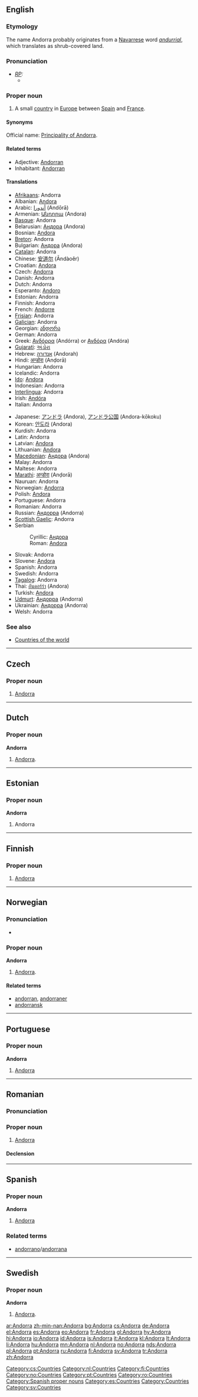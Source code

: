 {{see|andorra}}
==English==
{{wikipedia}}

===Etymology===
The name Andorra probably originates from a [[Navarrese]] word ''[[andurrial]]'', which translates as shrub-covered land.

===Pronunciation===
* ''[[RP]]:''
** {{IPA|/ænˈdɔːrə/}}

===Proper noun===
{{en-proper noun}}

# A small [[country]] in [[Europe]] between [[Spain]] and [[France]].

====Synonyms====
Official name: [[Principality of Andorra]].

====Related terms====
* Adjective: [[Andorran]]
* Inhabitant: [[Andorran]]

====Translations====
{{trans-top|country}}
* [[Afrikaans]]: Andorra
* Albanian: [[Andora]]
* Arabic: [[أندورا]] (Andōrā)
* Armenian: [[Անդորա]] (Andora)
* [[Basque]]: Andorra
* Belarusian: [[Андора]] (Andora)
* Bosnian: [[Andora]] {{f}}
* [[Breton]]: Andorra
* Bulgarian: [[Андора]] (Andora)
* [[Catalan]]: Andorra
* Chinese: [[安道尔]] (Āndàoěr)
* Croatian: [[Andora]]
* Czech: [[#Czech|Andorra]] {{f}}
* Danish: Andorra
* Dutch: Andorra {{n}}
* Esperanto: [[Andoro]]
* Estonian: Andorra
* Finnish: Andorra
* French: [[Andorre]] {{f}}
* [[Frisian]]: Andorra
* [[Galician]]: Andorra
* Georgian: [[ანდორა]]
* German: Andorra
* Greek: [[Ανδόρρα]] (Andórra) {{f}} or [[Ανδόρα]] (Andóra) {{f}}
* [[Gujarati]]: [[અંડોરા]]
* Hebrew: [[אנדורה]] (Andorah)
* Hindi: [[अन्डोरा]] (Anḍorā)
* Hungarian: Andorra
* Icelandic: Andorra
* [[Ido]]: [[Andora]]
* Indonesian: Andorra <!-- Maybe it should be Andora, but id.wikipedia has this spelling-->
* [[Interlingua]]: Andorra
* Irish: [[Andóra]]
* Italian: Andorra
{{trans-mid}}
* Japanese: [[アンドラ]] (Andora), [[アンドラ公国]] (Andora-kōkoku)
* Korean: [[안도라]] (Andora)
* Kurdish: Andorra
* Latin: Andorra
* Latvian: [[Andora]]
* Lithuanian: [[Andora]] {{f}}
* [[Macedonian]]: [[Андора]] (Andora)
* Malay: Andorra
* Maltese: Andorra
* [[Marathi]]: [[अन्डोरा]] (Anḍorā)
* Nauruan: Andorra
* Norwegian: [[#Norwegian|Andorra]]
* Polish: [[Andora]]
* Portuguese: Andorra
* Romanian: Andorra {{f}}
* Russian: [[Андорра]] {{f}} (Andorra)
* [[Scottish Gaelic]]: Andorra
* Serbian
*: Cyrillic: [[Андора]] {{f}}
*: Roman: [[Andora]] {{f}}
* Slovak: Andorra
* Slovene: [[Andora]]
* Spanish: Andorra {{f}}
* Swedish: Andorra
* [[Tagalog]]: Andorra
* Thai: [[อันดอร์ร่า]] (Andora)
* Turkish: [[Andora]]
* [[Udmurt]]: [[Андорра]] (Andorra)
* Ukrainian: [[Андорра]] (Andorra)
* Welsh: Andorra
{{trans-bottom}}

===See also===
* [[Appendix:Countries of the world|Countries of the world]]

----

==Czech==

===Proper noun===
{{cs-proper noun|g=f}}

# [[#English|Andorra]]

[[Category:cs:Countries]]
----

==Dutch==

===Proper noun===
'''Andorra'''

# [[#English|Andorra]].

[[Category:nl:Countries]]

----

==Estonian==

===Proper noun===
'''Andorra'''

# Andorra {{et-country}}

----

==Finnish==
{{wikipedia|lang=fi}}

===Proper noun===
{{fi-noun|proper=true}}

# [[#English|Andorra]]

[[Category:fi:Countries]]

----

==Norwegian==

===Pronunciation===
* {{IPA|/ɑn.'do.rɑ/}}

===Proper noun===
'''Andorra'''

# [[#English|Andorra]].

====Related terms====
* [[andorran]], [[andorraner]]
* [[andorransk]]

[[Category:no:Countries]]

----

==Portuguese==

===Proper noun===
'''Andorra''' {{f}}

# [[#English|Andorra]]

[[Category:pt:Countries]]

----

==Romanian==

===Pronunciation===
{{IPA|[an'do.ra]|lang=ro}}

===Proper noun===
{{infl|ro|proper noun|g=f}}

# [[#English|Andorra]]

====Declension====
{{ro-country|gend=f|Andorrei}}

[[Category:ro:Countries]]

----

==Spanish==

===Proper noun===
'''Andorra''' {{f}}

# [[#English|Andorra]]

===Related terms===
* [[andorrano]]/[[andorrana]]

[[Category:Spanish proper nouns]]
[[Category:es:Countries]]

----

==Swedish==

===Proper noun===
'''Andorra'''

# [[#English|Andorra]].

[[Category:Countries]]
[[Category:sv:Countries]]

[[ar:Andorra]]
[[zh-min-nan:Andorra]]
[[bg:Andorra]]
[[cs:Andorra]]
[[de:Andorra]]
[[el:Andorra]]
[[es:Andorra]]
[[eo:Andorra]]
[[fr:Andorra]]
[[gl:Andorra]]
[[hy:Andorra]]
[[hi:Andorra]]
[[io:Andorra]]
[[id:Andorra]]
[[is:Andorra]]
[[it:Andorra]]
[[kl:Andorra]]
[[lt:Andorra]]
[[li:Andorra]]
[[hu:Andorra]]
[[mn:Andorra]]
[[nl:Andorra]]
[[no:Andorra]]
[[nds:Andorra]]
[[pl:Andorra]]
[[pt:Andorra]]
[[ru:Andorra]]
[[fi:Andorra]]
[[sv:Andorra]]
[[tr:Andorra]]
[[zh:Andorra]]